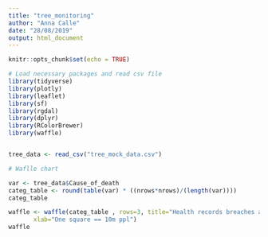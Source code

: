 ```yaml
---
title: "tree_monitoring"
author: "Anna Calle"
date: "28/08/2019"
output: html_document
---
```


```r
knitr::opts_chunk$set(echo = TRUE)
```

```r
# Load necessary packages and read csv file
library(tidyverse)
library(plotly)
library(leaflet)
library(sf)
library(rgdal)
library(dplyr)
library(RColorBrewer)
library(waffle)


tree_data <- read_csv("tree_mock_data.csv")

```



```r

# Waflle chart

var <- tree_data$Cause_of_death
categ_table <- round(table(var) * ((nrows*nrows)/(length(var))))
categ_table

waffle <- waffle(categ_table , rows=3, title="Health records breaches as fraction of US Population", colors= 
       xlab="One square == 10m ppl")
waffle


```


















